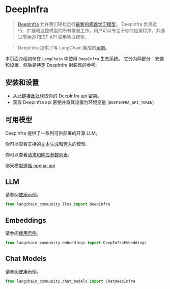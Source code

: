 # DeepInfra

>[DeepInfra](https://deepinfra.com/docs) 允许我们轻松运行[最新的机器学习模型](https://deepinfra.com/models)。
>DeepInfra 负责运行、扩展和监控模型的所有繁重工作。用户可以专注于你的应用程序，并通过简单的 REST API 调用集成模型。

>DeepInfra 提供了与 LangChain 集成的[示例](https://deepinfra.com/docs/advanced/langchain)。

本页面介绍如何在 `LangChain` 中使用 `DeepInfra` 生态系统。
它分为两部分：安装和设置，然后是特定 DeepInfra 封装器的参考。

## 安装和设置

- 从此链接[此处](https://deepinfra.com/)获取你的 DeepInfra api 密钥。
- 获取 DeepInfra api 密钥并将其设置为环境变量 (`DEEPINFRA_API_TOKEN`)

## 可用模型

DeepInfra 提供了一系列可供部署的开源 LLM。

你可以查看支持的[文本生成](https://deepinfra.com/models?type=text-generation)和[嵌入](https://deepinfra.com/models?type=embeddings)的模型。

你可以查看[请求和响应参数列表](https://deepinfra.com/meta-llama/Llama-2-70b-chat-hf/api)。

聊天模型[遵循 openai api](https://deepinfra.com/meta-llama/Llama-2-70b-chat-hf/api?example=openai-http)


## LLM

请参阅[使用示例](/docs/integrations/llms/deepinfra)。

```python
from langchain_community.llms import DeepInfra
```

## Embeddings

请参阅[使用示例](/docs/integrations/text_embedding/deepinfra)。

```python
from langchain_community.embeddings import DeepInfraEmbeddings
```

## Chat Models

请参阅[使用示例](/docs/integrations/chat/deepinfra)。

```python
from langchain_community.chat_models import ChatDeepInfra
```